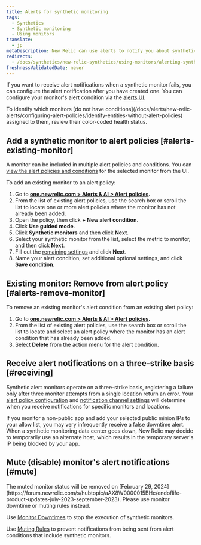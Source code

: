 ```yaml
---
title: Alerts for synthetic monitoring
tags:
  - Synthetics
  - Synthetic monitoring
  - Using monitors
translate:
  - jp
metaDescription: New Relic can use alerts to notify you about synthetic monitors's failures.
redirects:
  - /docs/synthetics/new-relic-synthetics/using-monitors/alerting-synthetics
freshnessValidatedDate: never
---
```


If you want to receive alert notifications when a synthetic monitor fails, you can configure the alert notification after you have created one. You can configure your monitor's alert condition via the [alerts UI](/docs/alerts-applied-intelligence/new-relic-alerts/alert-policies/create-edit-or-find-alert-policy/).

<Callout variant="tip">
  To identify which monitors [do not have conditions](/docs/alerts/new-relic-alerts/configuring-alert-policies/identify-entities-without-alert-policies) assigned to them, review their color-coded health status.
</Callout>

## Add a synthetic monitor to alert policies [#alerts-existing-monitor]

A monitor can be included in multiple alert policies and conditions. You can [view the alert policies and conditions](/docs/synthetics/new-relic-synthetics/using-monitors/view-monitors-alert-policies-conditions) for the selected monitor from the <InlinePopover type="alerts" /> UI.

To add an existing monitor to an alert policy:

1. Go to <DoNotTranslate>**[one.newrelic.com > Alerts & AI > Alert policies](https://one.newrelic.com/alerts-ai/condition-builder/policy-list).**</DoNotTranslate>
2. From the list of existing alert policies, use the search box or scroll the list to locate one or more alert policies where the monitor has not already been added.
3. Open the policy, then click <DoNotTranslate>**+ New alert condition**</DoNotTranslate>.
4. Click <DoNotTranslate>**Use guided mode**</DoNotTranslate>. 
5. Click <DoNotTranslate>**Synthetic monitors**</DoNotTranslate> and then click <DoNotTranslate>**Next**</DoNotTranslate>.
6. Select your synthetic monitor from the list, select the metric to monitor, and then click <DoNotTranslate>**Next**</DoNotTranslate>. 
7. Fill out the [remaining settings](/docs/alerts-applied-intelligence/new-relic-alerts/alert-conditions/create-nrql-alert-conditions/#query-order) and click <DoNotTranslate>**Next**</DoNotTranslate>.
8. Name your alert condition, set additional optional settings, and click <DoNotTranslate>**Save condition**</DoNotTranslate>. 

## Existing monitor: Remove from alert policy [#alerts-remove-monitor]

To remove an existing monitor's alert condition from an existing alert policy:

1. Go to <DoNotTranslate>**[one.newrelic.com > Alerts & AI > Alert policies](https://one.newrelic.com/alerts-ai/condition-builder/policy-list).**</DoNotTranslate>
2. From the list of existing alert policies, use the search box or scroll the list to locate and select an alert policy where the monitor has an alert condition that has already been added.
3. Select <DoNotTranslate>**Delete**</DoNotTranslate> from the action menu for the alert condition.

## Receive alert notifications on a three-strike basis [#receiving]

Synthetic alert monitors operate on a three-strike basis, registering a failure only after three monitor attempts from a single location return an error. Your [alert policy configuration](/docs/alerts/new-relic-alerts-beta/configuring-alert-policies/alert-policy-workflow) and [notification channel settings](/docs/alerts/new-relic-alerts-beta/managing-notification-channels/notification-channels-controlling-where-send-alerts) will determine when you receive notifications for specific monitors and locations.

If you monitor a non-public app and add your selected public minion IPs to your allow list, you may very infrequently receive a false downtime alert. When a synthetic monitoring data center goes down, New Relic may decide to temporarily use an alternate host, which results in the temporary server's IP being blocked by your app.

## Mute (disable) monitor's alert notifications [#mute]

<Callout variant="important">
  The muted monitor status will be removed on [February 29, 2024](https://forum.newrelic.com/s/hubtopic/aAX8W0000015BHc/endoflife-product-updates-july-2023-september-2023). Please use monitor downtime or muting rules instead.
</Callout>

Use [Monitor Downtimes](/docs/synthetics/synthetic-monitoring/using-monitors/monitor-downtimes-disable-monitoring-during-scheduled-maintenance-times/) to stop the execution of synthetic monitors.

Use [Muting Rules](/docs/alerts-applied-intelligence/new-relic-alerts/alert-notifications/muting-rules-suppress-notifications/) to prevent notifications from being sent from alert conditions that include synthetic monitors.